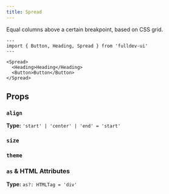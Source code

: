 ```yaml
---
title: Spread
---
```



Equal columns above a certain breakpoint, based on CSS grid.

```astro live
---
import { Button, Heading, Spread } from 'fulldev-ui'
---

<Spread>
  <Heading>Heading</Heading>
  <Button>Button</Button>
</Spread>
```

## Props

### `align`

**Type:** `'start' | 'center' | 'end' = 'start'`

### `size`

<SizeProp />

### `theme`

<ThemeProp />

### `as` & HTML Attributes

**Type:** `as?: HTMLTag = 'div'`

<AsProp />
